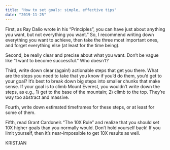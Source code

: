 ```yaml
---
title: "How to set goals: simple, effective tips"
date: "2019-11-25"
---
```


First, as Ray Dalio wrote in his “Principles”, you can have just about anything you want, but not everything you want.” So, I recommend writing down everything you want to achieve, then take the three most important ones, and forget everything else (at least for the time being).

Second, be really clear and precise about what you want. Don’t be vague like “I want to become successful.” Who doesn’t?

Third, write down clear (again!) actionable steps that get you there. What are the steps you need to take that you know if you’d do them, you’d get to your goal? It’s best to break down big steps into smaller chunks that make sense. If your goal is to climb Mount Everest, you wouldn’t write down the steps, as e.g., 1) get to the base of the mountain; 2) climb to the top. They’re way too abstract and massive.

Fourth, write down estimated timeframes for these steps, or at least for some of them.

Fifth, read Grant Cardone’s “The 10X Rule” and realize that you should set 10X higher goals than you normally would. Don’t hold yourself back! If you limit yourself, then it’s near-impossible to get 10X results as well.

KRISTJAN
